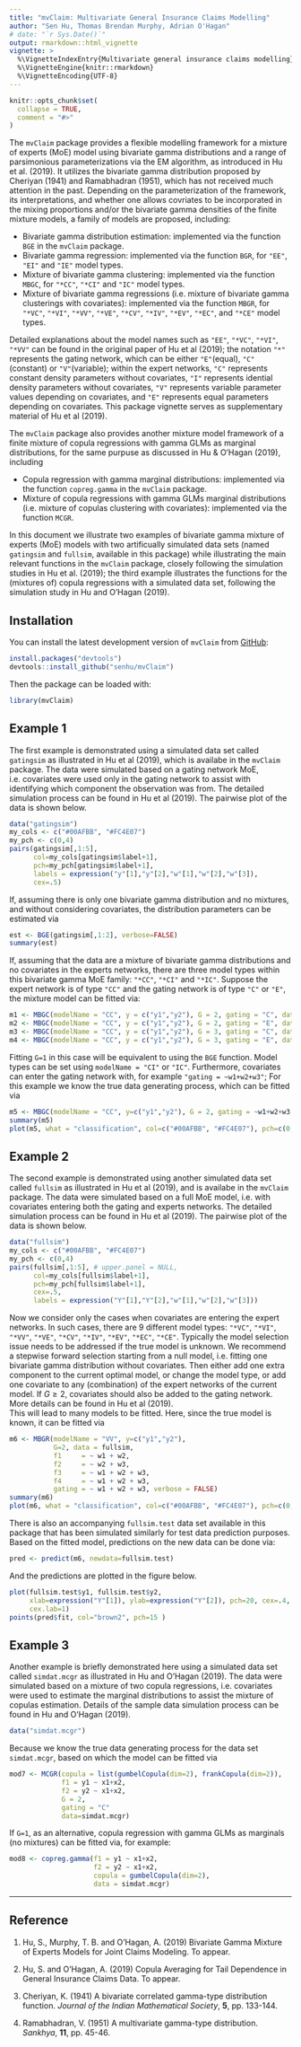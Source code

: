 ```yaml
---
title: "mvClaim: Multivariate General Insurance Claims Modelling"
author: "Sen Hu, Thomas Brendan Murphy, Adrian O'Hagan"
# date: "`r Sys.Date()`"
output: rmarkdown::html_vignette
vignette: >
  %\VignetteIndexEntry{Multivariate general insurance claims modelling}
  %\VignetteEngine{knitr::rmarkdown}
  %\VignetteEncoding{UTF-8}
---
```


```r
knitr::opts_chunk$set(
  collapse = TRUE,
  comment = "#>"
)
```

The `mvClaim` package provides a flexible modelling framework for a mixture of experts (MoE) model using bivariate gamma distributions and a range of parsimonious parameterizations via the EM algorithm, as introduced in Hu et al. (2019).
It utilizes the bivariate gamma distribution proposed by Cheriyan (1941) and Ramabhadran (1951), which has not received much attention in the past. 
Depending on the parameterization of the framework, its interpretations, and whether one allows covriates to be incorporated in the mixing proportions and/or the bivariate gamma densities of the finite mixture models, a family of models are proposed, including: 

* Bivariate gamma distribution estimation: implemented via the function `BGE` in the `mvClaim` package.
* Bivariate gamma regression: implemented via the function `BGR`, for `"EE"`, `"EI"` and `"IE"` model types.
* Mixture of bivariate gamma clustering: implemented via the function `MBGC`, for `"*CC"`, `"*CI"` and `"IC"` model types.
* Mixture of bivariate gamma regressions (i.e. mixture of bivariate gamma clusterings with covariates): implemented via the function `MBGR`, for `"*VC"`, `"*VI"`, `"*VV"`, `"*VE"`, `"*CV"`, `"*IV"`, `"*EV"`, `"*EC"`, and `"*CE"` model types.

Detailed explanations about the model names such as `"EE"`, `"*VC"`, `"*VI"`, `"*VV"` can be found  in the original paper of Hu et al (2019); the notation `"*"` represents the gating network, which can be either `"E"`(equal), `"C"`(constant) or `"V"`(variable); within the expert networks, `"C"` represents constant density parameters without covariates, `"I"` represents idential density parameters without covariates, `"V"` represents variable parameter values depending on covariates, and `"E"` represents equal parameters depending on covariates. This package vignette serves as supplementary material of Hu et al (2019).

The `mvClaim` package also provides another mixture model framework of a finite mixture of copula regressions with gamma GLMs as marginal distributions, for the same purpuse as discussed in Hu & O'Hagan (2019), including

* Copula regression with gamma marginal distributions: implemented via the function `copreg.gamma` in the `mvClaim` package.
* Mixture of copula regressions with gamma GLMs marginal distributions (i.e. mixture of copulas clustering with covariates): implemented via the function `MCGR`.

In this document we illustrate two examples of bivariate gamma mixture of experts (MoE) models with two artificually simulated data sets (named `gatingsim` and `fullsim`, available in this package) while illustrating the main relevant functions in the `mvClaim` package, closely following the simulation studies in Hu et al. (2019); the third example illustrates the functions for the (mixtures of) copula regressions with a simulated data set, following the simulation study in Hu and O'Hagan (2019). 

## Installation

You can install the latest development version of `mvClaim` from [GitHub](https://github.com/senhu/mvClaim): 
``` r
install.packages("devtools")
devtools::install_github("senhu/mvClaim")
```
Then the package can be loaded with:
``` r
library(mvClaim)
```

## Example 1

The first example is demonstrated using a simulated data set called `gatingsim` as illustrated in Hu et al (2019), which is availabe in the `mvClaim` package. 
The data were simulated based on a gating network MoE, i.e. covariates were used only in the gating network to assist with identifying which component the observation was from. 
The detailed simulation process can be found in Hu et al (2019). 
The pairwise plot of the data is shown below. 
``` r
data("gatingsim")
my_cols <- c("#00AFBB", "#FC4E07")
my_pch <- c(0,4)
pairs(gatingsim[,1:5],
      col=my_cols[gatingsim$label+1], 
      pch=my_pch[gatingsim$label+1],
      labels = expression("y"[1],"y"[2],"w"[1],"w"[2],"w"[3]),
      cex=.5)
```

If, assuming there is only one bivariate gamma distribution and no mixtures, and without considering covariates, the distribution parameters can be estimated via
``` r
est <- BGE(gatingsim[,1:2], verbose=FALSE)
summary(est)
```
If, assuming that the data are a mixture of bivariate gamma distributions and no covariates in the experts networks, there are three model types within this bivariate gamma MoE family: `"*CC"`, `"*CI"` and `"*IC"`. 
Suppose the expert network is of type `"CC"` and the gating network is of type `"C"` or `"E"`, the mixture model can be fitted via: 
``` r
m1 <- MBGC(modelName = "CC", y = c("y1","y2"), G = 2, gating = "C", data = gatingsim)
m2 <- MBGC(modelName = "CC", y = c("y1","y2"), G = 2, gating = "E", data = gatingsim)
m3 <- MBGC(modelName = "CC", y = c("y1","y2"), G = 3, gating = "C", data = gatingsim)
m4 <- MBGC(modelName = "CC", y = c("y1","y2"), G = 3, gating = "E", data = gatingsim)
```
Fitting `G=1` in this case will be equivalent to using the `BGE` function. Model types can be set using `modelName = "CI"` or `"IC"`. Furthermore, covariates can enter the gating network with, for example `"gating = ~w1+w2+w3"`; For this example we know the true data generating process, which can be fitted via 
``` r
m5 <- MBGC(modelName = "CC", y=c("y1","y2"), G = 2, gating = ~w1+w2+w3, data = gatingsim, verbose = FALSE)
summary(m5)
plot(m5, what = "classification", col=c("#00AFBB", "#FC4E07"), pch=c(0,4))
```

## Example 2

The second example is demonstrated using another simulated data set called `fullsim` as illustrated in Hu et al (2019), and is availabe in the `mvClaim` package. 
The data were simulated based on a full MoE model, i.e. with covariates entering both the gating and experts networks.
The detailed simulation process can be found in Hu et al (2019). 
The pairwise plot of the data is shown below. 
``` r
data("fullsim")
my_cols <- c("#00AFBB", "#FC4E07")
my_pch <- c(0,4)
pairs(fullsim[,1:5], # upper.panel = NULL, 
      col=my_cols[fullsim$label+1], 
      pch=my_pch[fullsim$label+1],
      cex=.5,
      labels = expression("Y"[1],"Y"[2],"w"[1],"w"[2],"w"[3]))
```
Now we consider only the cases when covariates are entering the expert networks.
In such cases, there are 9 different model types: `"*VC"`, `"*VI"`, `"*VV"`, `"*VE"`, `"*CV"`, `"*IV"`, `"*EV"`, `"*EC"`, `"*CE"`.
Typically the model selection issue needs to be addressed if the true model is unknown. We recommend a stepwise forward selection starting from a null model, i.e. fitting one bivariate gamma distribution without covariates. 
Then either add one extra component to the current optimal model, or change the model type, or add one covariate to any (combination) of the expert networks of the current model. If $G \geq 2$, covariates should also be added to the gating network. 
More details can be found in Hu et al (2019).  
This will lead to many models to be fitted. Here, since the true model is known, it can be fitted via
``` r
m6 <- MBGR(modelName = "VV", y=c("y1","y2"),
           G=2, data = fullsim,
           f1     = ~ w1 + w2,
           f2     = ~ w2 + w3,
           f3     = ~ w1 + w2 + w3,
           f4     = ~ w1 + w2 + w3,
           gating = ~ w1 + w2 + w3, verbose = FALSE)
summary(m6)
plot(m6, what = "classification", col=c("#00AFBB", "#FC4E07"), pch=c(0,4))
```
There is also an accompanying `fullsim.test` data set available in this package that has been simulated similarly for test data prediction purposes. 
Based on the fitted model, predictions on the new data can be done via:
```r
pred <- predict(m6, newdata=fullsim.test)
```
And the predictions are plotted in the figure below. 
``` r
plot(fullsim.test$y1, fullsim.test$y2, 
     xlab=expression("Y"[1]), ylab=expression("Y"[2]), pch=20, cex=.4,
     cex.lab=1)
points(pred$fit, col="brown2", pch=15 )
```

## Example 3

Another example is briefly demonstrated here using a simulated data set called `simdat.mcgr` as illustrated in Hu and O'Hagan (2019). 
The data were simulated based on a mixture of two copula regressions, i.e. covariates were used to estimate the marginal distributions to assist the mixture of copulas estimation. Details of the sample data simulation process can be found in Hu and O'Hagan (2019).
``` r
data("simdat.mcgr")
```
Because we know the true data generating process for the data set `simdat.mcgr`, based on which the model can be fitted via
``` r
mod7 <- MCGR(copula = list(gumbelCopula(dim=2), frankCopula(dim=2)),
             f1 = y1 ~ x1+x2,
             f2 = y2 ~ x1+x2,
             G = 2,
             gating = "C"
             data=simdat.mcgr)
```
If `G=1`, as an alternative, copula regression with gamma GLMs as marginals (no mixtures) can be fitted via, for example:
``` r
mod8 <- copreg.gamma(f1 = y1 ~ x1+x2,
                     f2 = y2 ~ x1+x2,
                     copula = gumbelCopula(dim=2),
                     data = simdat.mcgr)
```


---------

## Reference

1. Hu, S., Murphy, T. B. and O'Hagan, A. (2019) Bivariate Gamma Mixture of Experts Models for Joint Claims Modeling. To appear.

2. Hu, S. and O'Hagan, A. (2019) Copula Averaging for Tail Dependence in General Insurance Claims Data. To appear.

3. Cheriyan, K. (1941) A bivariate correlated gamma-type distribution  function. _Journal of the Indian Mathematical Society_, __5__, pp. 133-144.

4. Ramabhadran, V. (1951) A multivariate gamma-type distribution. _Sankhya_, __11__, pp. 45-46.

